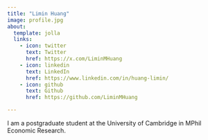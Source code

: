 ```yaml
---
title: "Limin Huang"
image: profile.jpg
about:
  template: jolla
  links:
    - icon: twitter
      text: Twitter
      href: https://x.com/LiminMHuang
    - icon: linkedin
      text: LinkedIn
      href: https://www.linkedin.com/in/huang-limin/
    - icon: github
      text: Github
      href: https://github.com/LiminMHuang

---
```


I am a postgraduate student at the University of Cambridge in MPhil Economic Research.
